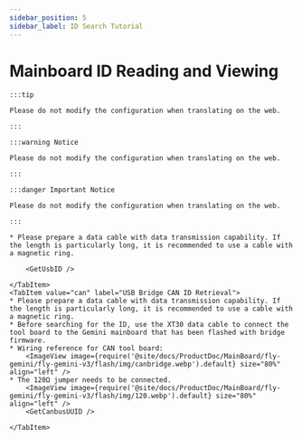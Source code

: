 ```yaml
---
sidebar_position: 5
sidebar_label: ID Search Tutorial
---
```











# Mainboard ID Reading and Viewing

    :::tip

    Please do not modify the configuration when translating on the web.

    :::

    :::warning Notice

    Please do not modify the configuration when translating on the web.

    :::

    :::danger Important Notice

    Please do not modify the configuration when translating on the web.

    :::

<Tabs>
    <TabItem value="usb" label="USB ID Retrieval" default>
        
    * Please prepare a data cable with data transmission capability. If the length is particularly long, it is recommended to use a cable with a magnetic ring.
    
        <GetUsbID />
        
    </TabItem>
    <TabItem value="can" label="USB Bridge CAN ID Retrieval">
    * Please prepare a data cable with data transmission capability. If the length is particularly long, it is recommended to use a cable with a magnetic ring.
    * Before searching for the ID, use the XT30 data cable to connect the tool board to the Gemini mainboard that has been flashed with bridge firmware.
    * Wiring reference for CAN tool board:
        <ImageView image={require('@site/docs/ProductDoc/MainBoard/fly-gemini/fly-gemini-v3/flash/img/canbridge.webp').default} size="80%" align="left" /> 
    * The 120Ω jumper needs to be connected.
        <ImageView image={require('@site/docs/ProductDoc/MainBoard/fly-gemini/fly-gemini-v3/flash/img/120.webp').default} size="80%" align="left" /> 
        <GetCanbusUUID />

    </TabItem>
</Tabs>